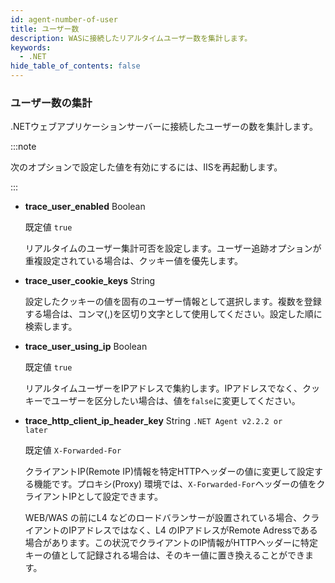 ```yaml
---
id: agent-number-of-user
title: ユーザー数
description: WASに接続したリアルタイムユーザー数を集計します。
keywords:
  - .NET
hide_table_of_contents: false
---
```


### ユーザー数の集計

.NETウェブアプリケーションサーバーに接続したユーザーの数を集計します。

:::note

次のオプションで設定した値を有効にするには、IISを再起動します。

:::

- **trace_user_enabled** <span class='type'>Boolean</span>

  既定値 `true`

  リアルタイムのユーザー集計可否を設定します。ユーザー追跡オプションが重複設定されている場合は、クッキー値を優先します。

- **trace_user_cookie_keys** <span class='type'>String</span>

  設定したクッキーの値を固有のユーザー情報として選択します。複数を登録する場合は、コンマ(,)を区切り文字として使用してください。設定した順に検索します。

- **trace_user_using_ip** <span class='type'>Boolean</span>

  既定値 `true`

  リアルタイムユーザーをIPアドレスで集約します。IPアドレスでなく、クッキーでユーザーを区分したい場合は、値を`false`に変更してください。

- **trace_http_client_ip_header_key** <span class='type'>String</span> <code class="my">.NET Agent v2.2.2 or later</code> <ScrollToLink anchor='trace_http_client_ip_header_key' />

  既定値 `X-Forwarded-For`

  クライアントIP(Remote IP)情報を特定HTTPヘッダーの値に変更して設定する機能です。プロキシ(Proxy) 環境では、`X-Forwarded-For`ヘッダーの値をクライアントIPとして設定できます。

  WEB/WAS の前にL4 などのロードバランサーが設置されている場合、クライアントのIPアドレスではなく、L4 のIPアドレスがRemote Adressである場合があります。この状況でクライアントのIP情報がHTTPヘッダーに特定キーの値として記録される場合は、そのキー値に置き換えることができます。
